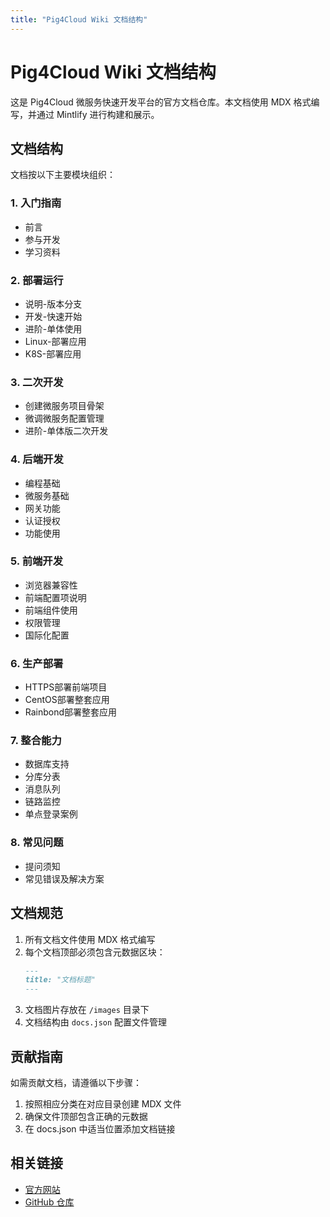 ```yaml
---
title: "Pig4Cloud Wiki 文档结构"
---
```


# Pig4Cloud Wiki 文档结构

这是 Pig4Cloud 微服务快速开发平台的官方文档仓库。本文档使用 MDX 格式编写，并通过 Mintlify 进行构建和展示。

## 文档结构

文档按以下主要模块组织：

### 1. 入门指南
- 前言
- 参与开发
- 学习资料

### 2. 部署运行
- 说明-版本分支
- 开发-快速开始
- 进阶-单体使用
- Linux-部署应用
- K8S-部署应用

### 3. 二次开发
- 创建微服务项目骨架
- 微调微服务配置管理
- 进阶-单体版二次开发

### 4. 后端开发
- 编程基础
- 微服务基础
- 网关功能
- 认证授权
- 功能使用

### 5. 前端开发
- 浏览器兼容性
- 前端配置项说明
- 前端组件使用
- 权限管理
- 国际化配置

### 6. 生产部署
- HTTPS部署前端项目
- CentOS部署整套应用
- Rainbond部署整套应用

### 7. 整合能力
- 数据库支持
- 分库分表
- 消息队列
- 链路监控
- 单点登录案例

### 8. 常见问题
- 提问须知
- 常见错误及解决方案

## 文档规范

1. 所有文档文件使用 MDX 格式编写
2. 每个文档顶部必须包含元数据区块：
   ```md
   ---
   title: "文档标题"
   ---
   ```
3. 文档图片存放在 `/images` 目录下
4. 文档结构由 `docs.json` 配置文件管理

## 贡献指南

如需贡献文档，请遵循以下步骤：
1. 按照相应分类在对应目录创建 MDX 文件
2. 确保文件顶部包含正确的元数据
3. 在 docs.json 中适当位置添加文档链接

## 相关链接

- [官方网站](https://pig4cloud.com)
- [GitHub 仓库](https://github.com/pig-mesh)
